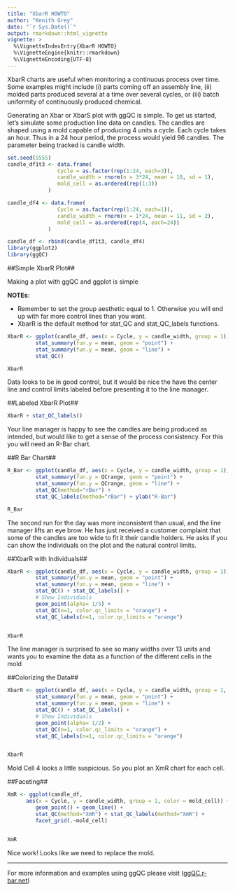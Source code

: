 ---
title: "XbarR HOWTO"
author: "Kenith Grey"
date: "`r Sys.Date()`"
output: rmarkdown::html_vignette
vignette: >
  %\VignetteIndexEntry{XbarR HOWTO}
  %\VignetteEngine{knitr::rmarkdown}
  %\VignetteEncoding{UTF-8}
---


XbarR charts are useful when monitoring a continuous process over time. Some examples might include (i) parts coming off an assembly line, (ii) molded parts produced several at a time over several cycles, or (iii) batch uniformity of continuously produced chemical. 

Generating an Xbar or XbarS plot with ggQC is simple. To get us started, let's simulate some production line data on candles. The candles are shaped using a mold capable of producing 4 units a cycle. Each cycle takes an hour. Thus in a 24 hour period, the process would yield 96 candles. The parameter being tracked is candle width.  

```{r}
set.seed(5555)
candle_df1t3 <- data.frame(
                Cycle = as.factor(rep(1:24, each=3)),
                candle_width = rnorm(n = 3*24, mean = 10, sd = 1),
                mold_cell = as.ordered(rep(1:3))
             ) 

candle_df4 <- data.frame(
                Cycle = as.factor(rep(1:24, each=1)),
                candle_width = rnorm(n = 1*24, mean = 11, sd = 2),
                mold_cell = as.ordered(rep(4, each=24))
             )

candle_df <- rbind(candle_df1t3, candle_df4)
library(ggplot2)
library(ggQC)
```

##Simple XbarR Plot##

Making a plot with ggQC and ggplot is simple

**NOTEs**: 

  * Remember to set the group aesthetic equal to 1. Otherwise you will end up with far more control lines than you want.
  * XbarR is the default method for stat_QC and stat_QC_labels functions. 

```{r, fig.width=7}


XbarR <- ggplot(candle_df, aes(x = Cycle, y = candle_width, group = 1)) +
         stat_summary(fun.y = mean, geom = "point") +
         stat_summary(fun.y = mean, geom = "line") +
         stat_QC() 

XbarR
```

Data looks to be in good control, but it would be nice the have the center line and control limits labeled before presenting it to the line manager. 

##Labeled XbarR Plot##

```{r fig.width=7}
XbarR + stat_QC_labels()
```

Your line manager is happy to see the candles are being produced as intended, but would like to get a sense of the process consistency. For this you will need an R-Bar chart. 

##R Bar Chart##

```{r fig.width=7}
R_Bar <- ggplot(candle_df, aes(x = Cycle, y = candle_width, group = 1)) +
         stat_summary(fun.y = QCrange, geom = "point") +
         stat_summary(fun.y = QCrange, geom = "line") +
         stat_QC(method="rBar") +
         stat_QC_labels(method="rBar") + ylab("R-Bar")

R_Bar
```

The second run for the day was more inconsistent than usual, and the line manager lifts an eye brow. He has just received a customer complaint that some of the candles are too wide to fit it their candle holders. He asks if you can show the individuals on the plot and the natural control limits.

##XbarR with Individuals##
```{r, fig.width=7}
XbarR <- ggplot(candle_df, aes(x = Cycle, y = candle_width, group = 1)) + 
         stat_summary(fun.y = mean, geom = "point") +
         stat_summary(fun.y = mean, geom = "line") +
         stat_QC() + stat_QC_labels() +
         # Show Individuals  
         geom_point(alpha= 1/5) +
         stat_QC(n=1, color.qc_limits = "orange") + 
         stat_QC_labels(n=1, color.qc_limits = "orange")   


XbarR
```

The line manager is surprised to see so many widths over 13 units and wants you to examine the data as a function of the different cells in the mold

##Colorizing the Data##
```{r fig.width=7}
XbarR <- ggplot(candle_df, aes(x = Cycle, y = candle_width, group = 1, color=mold_cell)) + 
         stat_summary(fun.y = mean, geom = "point") +
         stat_summary(fun.y = mean, geom = "line") +
         stat_QC() + stat_QC_labels() +
         # Show Individuals  
         geom_point(alpha= 1/2) +
         stat_QC(n=1, color.qc_limits = "orange") + 
         stat_QC_labels(n=1, color.qc_limits = "orange")   


XbarR

```
Mold Cell 4 looks a little suspicious. So you plot an XmR chart for each cell. 

##Faceting##
```{r fig.width=7}
XmR <- ggplot(candle_df, 
      aes(x = Cycle, y = candle_width, group = 1, color = mold_cell)) +         
         geom_point() + geom_line() +
         stat_QC(method="XmR") + stat_QC_labels(method="XmR") +
         facet_grid(.~mold_cell)


XmR

```

Nice work! Looks like we need to replace the mold. 

---

For more information and examples using ggQC please visit 
([ggQC.r-bar.net](http://ggQC.r-bar.net/index.html))
